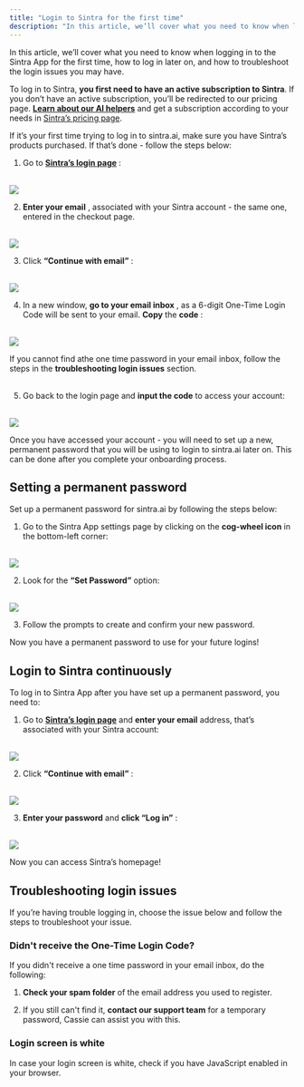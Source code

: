 ```yaml
---
title: "Login to Sintra for the first time"
description: "In this article, we’ll cover what you need to know when logging in to the Sintra App for the first time, how to log in later on, and how to troubleshoot the ..."
---
```


In this article, we’ll cover what you need to know when logging in to the Sintra App for the first time, how to log in later on, and how to troubleshoot the login issues you may have.

To log in to Sintra, **you first need to have an active subscription to Sintra**. If you don’t have an active subscription, you’ll be redirected to our pricing page. **[Learn about our AI helpers](https://help.sintra.ai/en/collections/9842688-sintra-helpers)** and get a subscription according to your needs in [Sintra’s pricing page](https://sintra.ai/pricing).


If it’s your first time trying to log in to sintra.ai, make sure you have Sintra’s products purchased. If that’s done - follow the steps below:

  1. Go to **[Sintra’s login page](http://app.sintra.ai/login)** :  
​

![](https://downloads.intercomcdn.com/i/o/s36tbegb/1386013393/f0ebb0c5edd8b94bfa5a79df29bd/Login+to+sintra.png?expires=1754573400&signature=66c259bd0d305583be73d034508d98d6d51c41c62f270276c31bf39686b7434e&req=dSMvEMl%2FnoJWWvMW1HO4zUBp%2FeojEGQv6TJwXrR19Yf8FHxe1UNlSEBAK1f2%0AwDZ1%0A)

  2. **Enter your email** , associated with your Sintra account - the same one, entered in the checkout page.  
​

![](https://downloads.intercomcdn.com/i/o/s36tbegb/1386009825/773bc2562cf77433ff633330ee58/type+your+Sintra-s+email+address+upon+log+in.png?expires=1754573400&signature=72ab44c4364f2508cd495f5c8e2a552902a30f882726a766131356f32d1610da&req=dSMvEMl%2BlIldXPMW1HO4zYtzv95rpY8c9%2FFT2RunGdp1X4v9nJuYF%2Fw0bdt1%0Acgn6%0A)

  3. Click **“Continue with email”** :  
​

![](https://downloads.intercomcdn.com/i/o/s36tbegb/1386011410/9bc5cd1e3fe238aa616d458216f1/Click+continue+with+email+after+you+entered+your+Sintras+email+adress+in+the+login+page.png?expires=1754573400&signature=f6c4fb56cb3208f730ab68294ba4cf1b713d0f6c3a6cbc7265112b826019bc69&req=dSMvEMl%2FnIVeWfMW1HO4zaczTbNrt2nbWctgv4uX6seFkDs9KwQJrv2MC%2BDu%0AKyA%2F%0A)

  4. In a new window, **go to your email inbox** , as a 6-digit One-Time Login Code will be sent to your email. **Copy** the **code** :  
​

![](https://downloads.intercomcdn.com/i/o/s36tbegb/1386011815/0587f8696e3af709aa21f649d4cf/One+time+password+for+Sintra+in+your+email+inbox.png?expires=1754573400&signature=ed41bc8eed6c5f6578b31d3b9019b20fc02dbc2ee8d815a70dc6b9e8d0a44e5b&req=dSMvEMl%2FnIleXPMW1HO4zQmgKtBYqZH050pe8WLKs%2FRAje0koeIOBlejZ5lS%0AdSuK%0A)

  
If you cannot find athe one time password in your email inbox, follow the steps in the **troubleshooting login issues** section.  
​

  5. Go back to the login page and **input the code** to access your account:  
​

![](https://downloads.intercomcdn.com/i/o/s36tbegb/1386014622/4749b56dc6dabe1595594dc09159/Group+2.png?expires=1754573400&signature=85ee15c3a90ac25b2160e9b7d653002d8410168c7ec1a5b4ef8e01645e482f99&req=dSMvEMl%2FmYddW%2FMW1HO4zZAbOeQwhfjoNNamTLJ2f6cBJu%2BtSgFqg4WNu9qL%0AiENV%0A)




Once you have accessed your account - you will need to set up a new, permanent password that you will be using to login to sintra.ai later on. This can be done after you complete your onboarding process.

## **Setting a permanent password**

Set up a permanent password for sintra.ai by following the steps below:

  1. Go to the Sintra App settings page by clicking on the **cog-wheel icon** in the bottom-left corner:  
​

![](https://downloads.intercomcdn.com/i/o/s36tbegb/1386015685/1ec28e9a219e38b8f7b029f2da67/Go+to+Sintra-s+settings+by+clicking+on+the+cog-wheel+icon+in+the+bottom-left+corner.png?expires=1754573400&signature=e25170f72e6cb9f583e048d9e0bd5a9b7752b544abb808652db70763371a70d3&req=dSMvEMl%2FmIdXXPMW1HO4zeW5109%2FK2nAlCzxN6iVN3Bymb6MFsHh2yLv53%2Bp%0Asf27%0A)

  2. Look for the **“Set Password”** option:  
​

![](https://downloads.intercomcdn.com/i/o/s36tbegb/1386016986/e6eafc58fa3d3b60501b4d7d105b/Look+for+the+Set+Password+option+in+Sintra-s+settings.png?expires=1754573400&signature=24790e97a0dca0c3e929e5ee6d42b211be7806099f4c7240d1f27b0ea6683afa&req=dSMvEMl%2Fm4hXX%2FMW1HO4zcBOmJo9%2BV3RyZaAZR1PSxGALlpnyHg5QywTx7an%0AWJ1u%0A)

  3. Follow the prompts to create and confirm your new password.




Now you have a permanent password to use for your future logins!

## **Login to Sintra continuously**

To log in to Sintra App after you have set up a permanent password, you need to:

  1. Go to **[Sintra’s login page](http://app.sintra.ai/login)** and **enter your email** address, that’s associated with your Sintra account:  
​

![](https://downloads.intercomcdn.com/i/o/s36tbegb/1386018016/c32663b74180aabb5c04d9da62e5/Click%2Bcontinue%2Bwith%2Bemail%2Bafter%2Byou%2Bentered%2Byour%2BSintras%2Bemail%2Badress%2Bin%2Bthe%2Blogin%2Bpage.png?expires=1754573400&signature=6a1fb73df3554cdedcd30ad8c86d116c08e96f5fcb4984a42ecffc0295e6e0d9&req=dSMvEMl%2FlYFeX%2FMW1HO4zZPg1s917rGYfqZxqu6J1p%2BlwzIyVsDlX4pi94tu%0AXfjh%0A)

  2. Click **“Continue with email”** :  
​

![](https://downloads.intercomcdn.com/i/o/s36tbegb/1386011410/9bc5cd1e3fe238aa616d458216f1/Click+continue+with+email+after+you+entered+your+Sintras+email+adress+in+the+login+page.png?expires=1754573400&signature=f6c4fb56cb3208f730ab68294ba4cf1b713d0f6c3a6cbc7265112b826019bc69&req=dSMvEMl%2FnIVeWfMW1HO4zaczTbNrt2nbWctgv4uX6seFkDs9KwQJrv2MC%2BDu%0AKyA%2F%0A)

  3. **Enter your password** and **click “Log in”** :  
​

![](https://downloads.intercomcdn.com/i/o/s36tbegb/1386018882/3969d0f5b440cc82505a176d9416/Enter+your+password+in+Sintra-s+login+page+and+click+log+in.png?expires=1754573400&signature=e0e3d5e8abc4eb1c004e2a42c187daa898541e0ba659543a9d27587ea5bb1f73&req=dSMvEMl%2FlYlXW%2FMW1HO4zQ%2BY%2FyCtQv7ZD3DuxyxJTlzU82O0QBarDqcLAMpk%0AgyKM%0A)




Now you can access Sintra’s homepage!

## **Troubleshooting login issues**

If you’re having trouble logging in, choose the issue below and follow the steps to troubleshoot your issue.

### **Didn't receive the One-Time Login Code?**

If you didn't receive a one time password in your email inbox, do the following:

  1. **Check your spam folder** of the email address you used to register.

  2. If you still can't find it, **contact our support team** for a temporary password, Cassie can assist you with this.




### **Login screen is white**

In case your login screen is white, check if you have JavaScript enabled in your browser.